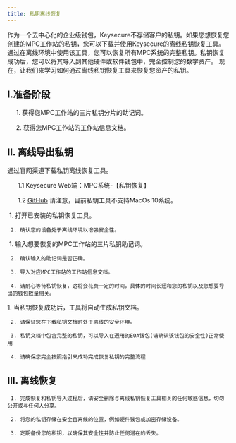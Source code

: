 ---
title: 私钥离线恢复
---

作为一个去中心化的企业级钱包，Keysecure不存储客户的私钥。如果您想恢复您创建的MPC工作站的私钥，您可以下载并使用Keysecure的离线私钥恢复工具。通过在离线环境中使用该工具，您可以恢复所有MPC系统的完整私钥。私钥恢复成功后，您可以将其导入到其他硬件或软件钱包中，完全控制您的数字资产。
现在，让我们来学习如何通过离线私钥恢复工具来恢复您资产的私钥。

## I.准备阶段
     1. 获得您MPC工作站的三片私钥分片的助记词。
		
     2. 获得您MPC工作站的工作站信息文档。


## II. 离线导出私钥
<Steps>
<Step title="安装">
    通过官网渠道下载私钥离线恢复工具。
    
      1.1 Keysecure Web端：MPC系统-【私钥恢复】

      1.2 [GitHub](https://github.com/ChainUp-Custody/mpc-desktop-application/releases)
<Note>
请注意，目前私钥工具不支持MacOs 10系统。
</Note>
</Step>

<Step title="开启工具">
     1. 打开已安装的私钥恢复工具。

     2. 确认您的设备处于离线环境以增强安全性。
</Step>

<Step title="开始恢复">
     1. 输入想要恢复的MPC工作站的三片私钥助记词。

     2. 确认输入的助记词是否正确。

     3. 导入对应MPC工作站的工作站信息文档。 

     4. 请耐心等待私钥恢复，这将会花费一定的时间，具体的时间长短和您的私钥以及您想要导出的钱包数量相关。
</Step>

<Step title="导出私钥">
     1. 当私钥恢复成功后，工具将自动生成私钥文档。

     2. 请保证您在下载私钥文档时处于离线的安全环境。

     3. 私钥文档中包含完整的私钥，可以导入在通用的EOA钱包(请确认该钱包的安全性)正常使用

     4. 请确保您完全按照指引来成功完成恢复私钥的完整流程
</Step>
</Steps>

## III. 离线恢复
     1. 完成恢复和私钥导入过程后，请安全删除与离线私钥恢复工具相关的任何敏感信息，切勿公开或与任何人分享。

     2. 将您的私钥存储在安全且离线的位置，例如硬件钱包或加密存储设备。

     3. 定期备份您的私钥，以确保其安全性并防止任何潜在的丢失。




